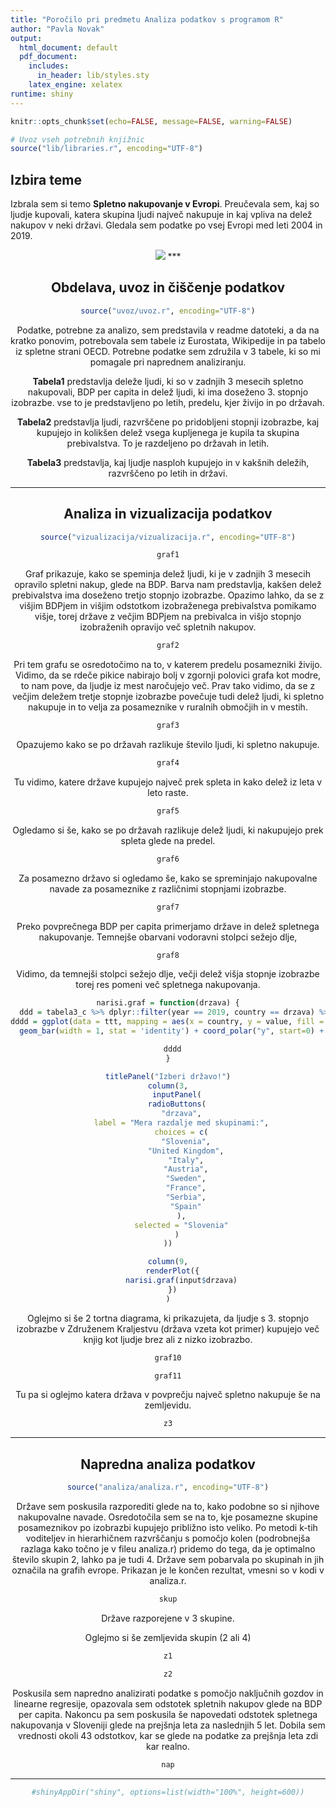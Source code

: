 ```yaml
---
title: "Poročilo pri predmetu Analiza podatkov s programom R"
author: "Pavla Novak"
output: 
  html_document: default
  pdf_document:
    includes:
      in_header: lib/styles.sty
    latex_engine: xelatex
runtime: shiny
---
```


```r
knitr::opts_chunk$set(echo=FALSE, message=FALSE, warning=FALSE)

# Uvoz vseh potrebnih knjižnic
source("lib/libraries.r", encoding="UTF-8")
```


## Izbira teme

Izbrala sem si temo **Spletno nakupovanje v Evropi**. Preučevala sem, kaj so ljudje kupovali, katera skupina ljudi največ nakupuje in kaj vpliva na delež nakupov v neki državi. Gledala sem podatke po vsej Evropi med leti 2004 in 2019.

<center>
![](slike/onlineshopping.jpg)
***

## Obdelava, uvoz in čiščenje podatkov

```r
source("uvoz/uvoz.r", encoding="UTF-8")
```
Podatke, potrebne za analizo, sem predstavila v readme datoteki, a da na kratko ponovim, potrebovala sem tabele iz Eurostata, Wikipedije in pa tabelo iz spletne strani OECD. Potrebne podatke sem združila v 3 tabele, ki so mi pomagale pri naprednem analiziranju.
  
**Tabela1** predstavlja deleže ljudi, ki so v zadnjih 3 mesecih spletno nakupovali, BDP per capita in delež ljudi, ki ima doseženo 3. stopnjo izobrazbe. vse to je predstavljeno po letih, predelu, kjer živijo in po državah.
  
**Tabela2** predstavlja ljudi, razvrščene po pridobljeni stopnji izobrazbe, kaj kupujejo in kolikšen delež vsega kupljenega je kupila ta skupina prebivalstva. To je razdeljeno po državah in letih.
  
**Tabela3** predstavlja, kaj ljudje nasploh kupujejo in v kakšnih deležih, razvrščeno po letih in državi.


***

## Analiza in vizualizacija podatkov

```r
source("vizualizacija/vizualizacija.r", encoding="UTF-8")
```

```r
graf1
```

Graf prikazuje, kako se speminja delež ljudi, ki je v zadnjih 3 mesecih opravilo spletni nakup, glede na BDP. Barva nam predstavlja, kakšen delež prebivalstva ima doseženo tretjo stopnjo izobrazbe. Opazimo lahko, da se z višjim BDPjem in višjim odstotkom izobraženega prebivalstva pomikamo višje, torej države z večjim BDPjem na prebivalca in višjo stopnjo izobraženih opravijo več spletnih nakupov.

```r
graf2
```

Pri tem grafu se osredotočimo na to, v katerem predelu posamezniki živijo. Vidimo, da se rdeče pikice nabirajo bolj v zgornji polovici grafa kot modre, to nam pove, da ljudje iz mest naročujejo več. Prav tako vidimo, da se z večjim deležem tretje stopnje izobrazbe povečuje tudi delež ljudi, ki spletno nakupuje in to velja za posameznike v ruralnih območjih in v mestih.

```r
graf3
```
Opazujemo kako se po državah razlikuje število ljudi, ki spletno nakupuje.


```r
graf4
```
Tu vidimo, katere države kupujejo največ prek spleta in kako delež iz leta v leto raste.
```r
graf5
```
Ogledamo si še, kako se po državah razlikuje delež ljudi, ki nakupujejo prek spleta glede na predel.

```r
graf6
```
Za posamezno državo si ogledamo še, kako se spreminjajo nakupovalne navade za posameznike z različnimi stopnjami izobrazbe.

```r
graf7
```
Preko povprečnega BDP per capita primerjamo države in delež spletnega nakupovanje. Temnejše obarvani vodoravni stolpci sežejo dlje,

```r
graf8
```
Vidimo, da temnejši stolpci sežejo dlje, večji delež višja stopnje izobrazbe torej res pomeni več spletnega nakupovanja.

```r
narisi.graf = function(drzava) {
  ddd = tabela3_c %>% dplyr::filter(year == 2019, country == drzava) %>% pivot_longer(c(3, 4, 5, 6, 7), names_to = 'type', values_to =  "value")
dddd = ggplot(data = ttt, mapping = aes(x = country, y = value, fill = type)) +
  geom_bar(width = 1, stat = 'identity') + coord_polar("y", start=0) + xlab('') + ylab('') + ggtitle("Kaj kupujejo ljudje v posamezni državi?") + scale_fill_discrete(name = "Vrsta kupljenega izdelka", labels = c("Knjige, revije, učenje,...", "Obleke, šport", "Filmi, glasba", "Gospodinjski pripomočki", "Potovanja, hoteli,..."))

  dddd
}
```
```r
titlePanel("Izberi državo!")
column(3,
    inputPanel(
    radioButtons(
      "drzava",
      label = "Mera razdalje med skupinami:",
      choices = c(
        "Slovenia",
        "United Kingdom",
        "Italy",
        "Austria",
        "Sweden",
        "France",
        "Serbia",
        "Spain"
      ),
      selected = "Slovenia"
    )
))

column(9,
  renderPlot({
      narisi.graf(input$drzava)
  })
)
```


Oglejmo si še 2 tortna diagrama, ki prikazujeta, da ljudje s 3. stopnjo izobrazbe v Združenem Kraljestvu (država vzeta kot primer) kupujejo več knjig kot ljudje brez ali z nizko izobrazbo.

```r
graf10
```


```r
graf11
```
Tu pa si oglejmo katera država v povprečju največ spletno nakupuje še na zemljevidu.
```r
z3
```

***

## Napredna analiza podatkov

```r
source("analiza/analiza.r", encoding="UTF-8")
```
Države sem poskusila razporediti glede na to, kako podobne so si njihove nakupovalne navade. Osredotočila sem se na to, kje posamezne skupine posameznikov po izobrazbi kupujejo približno isto veliko. Po metodi k-tih voditeljev in hierarhičnem razvrščanju s pomočjo kolen (podrobnejša razlaga kako točno je v fileu analiza.r) pridemo do tega, da je optimalno število skupin 2, lahko pa je tudi 4. Države sem pobarvala po skupinah in jih označila na grafih evrope. Prikazan je le končen rezultat, vmesni so v kodi v analiza.r.

```r
skup
```
Države razporejene v 3 skupine.

Oglejmo si še zemljevida skupin (2 ali 4)

```r
z1
```
```r
z2
```

Poskusila sem napredno analizirati podatke s pomočjo naključnih gozdov in linearne regresije, opazovala sem odstotek spletnih nakupov glede na BDP per capita.
Nakoncu pa sem poskusila še napovedati odstotek spletnega nakupovanja v Sloveniji glede na prejšnja leta za naslednjih 5 let. Dobila sem vrednosti okoli 43 odstotkov, kar se glede na podatke za prejšnja leta zdi kar realno.
```r
nap
```


***

```r
#shinyAppDir("shiny", options=list(width="100%", height=600))
```
